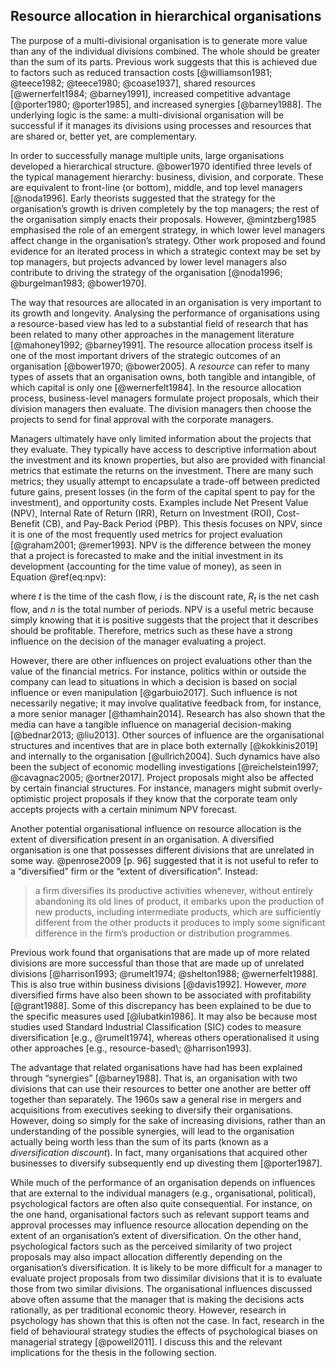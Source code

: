 ## Resource allocation in hierarchical organisations

<!-- Large organisations have hierarchies -->

The purpose of a multi-divisional organisation is to generate more value than
any of the individual divisions combined. The whole should be greater than the
sum of its parts. Previous work suggests that this is achieved due to factors
such as reduced transaction costs [@williamson1981; @teece1982; @teece1980;
@coase1937], shared resources [@wernerfelt1984; @barney1991], increased
competitive advantage [@porter1980; @porter1985], and increased synergies
[@barney1988]. The underlying logic is the same: a multi-divisional organisation
will be successful if it manages its divisions using processes and resources
that are shared or, better yet, are complementary.

<!-- Managers evaluate projects to potentially invest in -->

In order to successfully manage multiple units, large organisations developed a
hierarchical structure. @bower1970 identified three levels of the typical
management hierarchy: business, division, and corporate. These are equivalent to
front-line (or bottom), middle, and top level managers [@noda1996]. Early
theorists suggested that the strategy for the organisation's growth is driven
completely by the top managers; the rest of the organisation simply enacts their
proposals. However, @mintzberg1985 emphasised the role of an emergent strategy,
in which lower level managers affect change in the organisation's strategy.
Other work proposed and found evidence for an iterated process in which a
strategic context may be set by top managers, but projects advanced by lower
level managers also contribute to driving the strategy of the organisation
[@noda1996; @burgelman1983; @bower1970].

The way that resources are allocated in an organisation is very important to its
growth and longevity. Analysing the performance of organisations using a
resource-based view has led to a substantial field of research that has been
related to many other approaches in the management literature [@mahoney1992;
@barney1991]. The resource allocation process itself is one of the most
important drivers of the strategic outcomes of an organisation [@bower1970;
@bower2005]. A *resource* can refer to many types of assets that an organisation
owns, both tangible and intangible, of which capital is only one
[@wernerfelt1984]. In the resource allocation process, business-level managers
formulate project proposals, which their division managers then evaluate. The
division managers then choose the projects to send for final approval with the
corporate managers.

<!-- They have limited information -->

Managers ultimately have only limited information about the projects that they
evaluate. They typically have access to descriptive information about the
investment and its known properties, but also are provided with financial
metrics that estimate the returns on the investment. There are many such
metrics; they usually attempt to encapsulate a trade-off between predicted
future gains, present losses (in the form of the capital spent to pay for the
investment), and opportunity costs. Examples include Net Present Value (NPV),
Internal Rate of Return (IRR), Return on Investment (ROI), Cost-Benefit (CB),
and Pay-Back Period (PBP). This thesis focuses on NPV, since it is one of the
most frequently used metrics for project evaluation [@graham2001; @remer1993].
NPV is the difference between the money that a project is forecasted to make and
the initial investment in its development (accounting for the time value of
money), as seen in Equation \@ref(eq:npv):

\begin{equation}
\text{NPV}=\sum_{t=0}^n \frac{R_t}{(1+i)^t}, (\#eq:npv)
\end{equation}

where $t$ is the time of the cash flow, $i$ is the discount rate, $R_t$ is the
net cash flow, and $n$ is the total number of periods. NPV is a useful metric
because simply knowing that it is positive suggests that the project that it
describes should be profitable. Therefore, metrics such as these have a strong
influence on the decision of the manager evaluating a project.

<!-- Influences on the decision -->

However, there are other influences on project evaluations other than the value
of the financial metrics. For instance, politics within or outside the company
can lead to situations in which a decision is based on social influence or even
manipulation [@garbuio2017]. Such influence is not necessarily negative; it may
involve qualitative feedback from, for instance, a more senior manager
[@thamhain2014]. Research has also shown that the media can have a tangible
influence on managerial decision-making [@bednar2013; @liu2013]. Other sources
of influence are the organisational structures and incentives that are in place
both externally [@kokkinis2019] and internally to the organisation
[@ullrich2004]. Such dynamics have also been the subject of economic modelling
investigations [@reichelstein1997; @cavagnac2005; @ortner2017]. Project
proposals might also be affected by certain financial structures. For instance,
managers might submit overly-optimistic project proposals if they know that the
corporate team only accepts projects with a certain minimum NPV forecast.

Another potential organisational influence on resource allocation is the extent
of diversification present in an organisation. A diversified organisation is one
that possesses different divisions that are unrelated in some way. @penrose2009
[p. 96] suggested that it is not useful to refer to a "diversified" firm or the
"extent of diversification". Instead:

> a firm diversifies its productive activities whenever, without entirely
> abandoning its old lines of product, it embarks upon the production of new
> products, including intermediate products, which are sufficiently different
> from the other products it produces to imply some significant difference in
> the firm’s production or distribution programmes.

Previous work found that organisations that are made up of more related
divisions are more successful than those that are made up of unrelated divisions
[@harrison1993; @rumelt1974; @shelton1988; @wernerfelt1988]. This is also true
within business divisions [@davis1992]. However, *more* diversified firms have
also been shown to be associated with profitability [@grant1988]. Some of this
discrepancy has been explained to be due to the specific measures used
[@lubatkin1986]. It may also be because most studies used Standard Industrial
Classification (SIC) codes to measure diversification [e.g., @rumelt1974],
whereas others operationalised it using other approaches [e.g., resource-based\;
@harrison1993].

The advantage that related organisations have had has been explained through
"synergies" [@barney1988]. That is, an organisation with two divisions that can
use their resources to better one another are better off together than
separately. The 1960s saw a general rise in mergers and acquisitions from
executives seeking to diversify their organisations. However, doing so simply
for the sake of increasing divisions, rather than an understanding of the
possible synergies, will lead to the organisation actually being worth less than
the sum of its parts (known as a *diversification discount*). In fact, many
organisations that acquired other businesses to diversify subsequently end up
divesting them [@porter1987].

While much of the performance of an organisation depends on influences that are
external to the individual managers (e.g., organisational, political),
psychological factors are often also quite consequential. For instance, on the
one hand, organisational factors such as relevant support teams and approval
processes may influence resource allocation depending on the extent of an
organisation's extent of diversification. On the other hand, psychological
factors such as the perceived similarity of two project proposals may also
impact allocation differently depending on the organisation's diversification.
It is likely to be more difficult for a manager to evaluate project proposals
from two dissimilar divisions that it is to evaluate those from two similar
divisions. The organisational influences discussed above often assume that the
manager that is making the decisions acts rationally, as per traditional
economic theory. However, research in psychology has shown that this is often
not the case. In fact, research in the field of behavioural strategy studies the
effects of psychological biases on managerial strategy [@powell2011]. I discuss
this and the relevant implications for the thesis in the following section.
